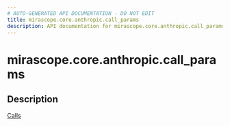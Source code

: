 ```yaml
---
# AUTO-GENERATED API DOCUMENTATION - DO NOT EDIT
title: mirascope.core.anthropic.call_params
description: API documentation for mirascope.core.anthropic.call_params
---
```


# mirascope.core.anthropic.call_params

<ApiType type="Module" />

## Description

<Info title="Usage">

[Calls](/docs/mirascope/learn/calls#provider-specific-parameters)

</Info>


